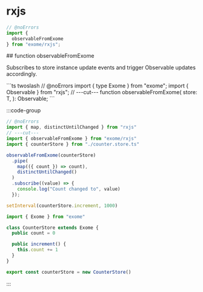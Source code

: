# rxjs

```ts twoslash
// @noErrors
import {
  observableFromExome
} from "exome/rxjs";
```

<div className="api-explore">
<div className="api-anchor">
## function observableFromExome
</div>
<p className="api-explore-comment">
Subscribes to store instance update events and trigger Observable updates accordingly.
</p>
```ts twoslash
// @noErrors
import { type Exome } from "exome";
import { Observable } from "rxjs";
// ---cut---
function observableFromExome<T extends Exome>(
  store: T,
): Observable<T>;
```
</div>

:::code-group

```ts twoslash [example.ts]
// @noErrors
import { map, distinctUntilChanged } from "rxjs"
// ---cut---
import { observableFromExome } from "exome/rxjs"
import { counterStore } from "./counter.store.ts"

observableFromExome(counterStore)
  .pipe(
    map(({ count }) => count),
    distinctUntilChanged()
  )
  .subscribe((value) => {
    console.log("Count changed to", value)
  });

setInterval(counterStore.increment, 1000)
```

```ts twoslash [counter.store.ts] filename="counter.store.ts"
import { Exome } from "exome"

class CounterStore extends Exome {
  public count = 0

  public increment() {
    this.count += 1
  }
}

export const counterStore = new CounterStore()
```

:::
